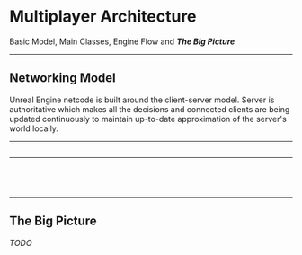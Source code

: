 


<!-- ### Imports Above, Decks Below ### -->

# Multiplayer Architecture

Basic Model, Main Classes, Engine Flow and **_The Big Picture_**

---

## Networking Model

Unreal Engine netcode is built around the client-server model.
Server is authoritative which makes all the decisions and connected clients are being updated continuously to maintain up-to-date approximation of the server's world locally.

---

<CodeSurfer>

```cpp title="Main Classes" file=./snippets/MainClasses.txt
```

</CodeSurfer>

---

<div>
<CodeSurfer>

```cpp title="Engine Flow" file=./snippets/EngineFlow.cpp
```

```cpp 1:2 file=./snippets/EngineFlow.cpp
```

```cpp 3 file=./snippets/EngineFlow.cpp
```

```cpp 6 file=./snippets/EngineFlow.cpp
```

</CodeSurfer>
</div>

---

## The Big Picture

_TODO_